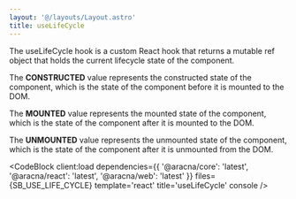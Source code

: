 ```yaml
---
layout: '@/layouts/Layout.astro'
title: useLifeCycle
---
```



The useLifeCycle hook is a custom React hook that returns a mutable ref object that holds the current lifecycle state of the component.

The **CONSTRUCTED** value represents the constructed state of the component, which is the state of the component before it is mounted to the DOM.

The **MOUNTED** value represents the mounted state of the component, which is the state of the component after it is mounted to the DOM.

The **UNMOUNTED** value represents the unmounted state of the component, which is the state of the component after it is unmounted from the DOM.

<CodeBlock
  client:load
  dependencies={{
    '@aracna/core': 'latest',
    '@aracna/react': 'latest',
    '@aracna/web': 'latest'
  }}
  files={SB_USE_LIFE_CYCLE}
  template='react'
  title='useLifeCycle'
  console
/>
